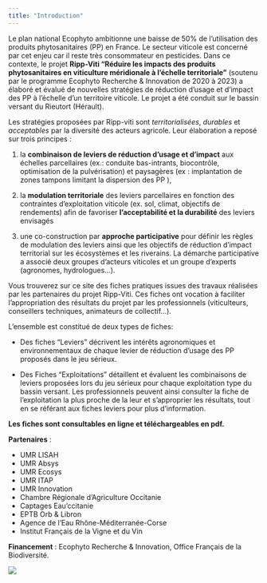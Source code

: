 ```yaml
---
title: "Introduction"
---
```


Le plan national Ecophyto ambitionne une baisse de 50% de l'utilisation des produits phytosanitaires (PP) en France. Le secteur viticole est concerné par cet enjeu car il reste très consommateur en pesticides. Dans ce contexte, le projet **Ripp-Viti "Réduire les impacts des produits phytosanitaires en viticulture méridionale à l'échelle territoriale"** (soutenu par le programme Ecophyto Recherche & Innovation de 2020 à 2023) a élaboré et évalué de nouvelles stratégies de réduction d'usage et d'impact des PP à l'échelle d'un territoire viticole. Le projet a été conduit sur le bassin versant du Rieutort (Hérault).

Les stratégies proposées par Ripp-viti sont *territorialisées*, *durables* et *acceptables* par la diversité des acteurs agricole. Leur élaboration a reposé sur trois principes :

1.  la **combinaison de leviers de réduction d'usage et d'impact** aux échelles parcellaires (ex.: conduite bas-intrants, biocontrôle, optimisation de la pulvérisation) et paysagères (ex : implantation de zones tampons limitant la dispersion des PP ),

2.  la **modulation territoriale** des leviers parcellaires en fonction des contraintes d'exploitation viticole (ex. sol, climat, objectifs de rendements) afin de favoriser **l'acceptabilité et la durabilité** des leviers envisagés

3.  une co-construction par **approche participative** pour définir les règles de modulation des leviers ainsi que les objectifs de réduction d'impact territorial sur les écosystèmes et les riverains. La démarche participative a associé deux groupes d'acteurs viticoles et un groupe d'experts (agronomes, hydrologues...).

::: callout-important
Vous trouverez sur ce site des fiches pratiques issues des travaux réalisées par les partenaires du projet Ripp-Viti. Ces fiches ont vocation à faciliter l'appropriation des résultats du projet par les professionnels (viticulteurs, conseillers techniques, animateurs de collectif...).
:::

L'ensemble est constitué de deux types de fiches:

-   Des fiches "Leviers" décrivent les intérêts agronomiques et environnementaux de chaque levier de réduction d'usage des PP proposés dans le jeu sérieux.

-   Des Fiches "Exploitations" détaillent et évaluent les combinaisons de leviers proposées lors du jeu sérieux pour chaque exploitation type du bassin versant. Les professionnels peuvent ainsi consulter la fiche de l'exploitation la plus proche de la leur et s'approprier les résultats, tout en se référant aux fiches leviers pour plus d'information.

**Les fiches sont consultables en ligne et téléchargeables en pdf.**

**Partenaires** :

-   UMR LISAH
-   UMR Absys
-   UMR Ecosys
-   UMR ITAP
-   UMR Innovation
-   Chambre Régionale d'Agriculture Occitanie
-   Captages Eau'ccitanie
-   EPTB Orb & Libron
-   Agence de l'Eau Rhône-Méditerranée-Corse
-   Institut Français de la Vigne et du Vin

**Financement** : Ecophyto Recherche & Innovation, Office Français de la Biodiversité.

![](images/allLogos.png)
